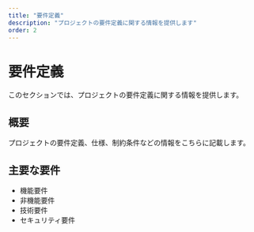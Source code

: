 ```yaml
---
title: "要件定義"
description: "プロジェクトの要件定義に関する情報を提供します"
order: 2
---
```


# 要件定義

このセクションでは、プロジェクトの要件定義に関する情報を提供します。

## 概要

プロジェクトの要件定義、仕様、制約条件などの情報をこちらに記載します。

## 主要な要件

- 機能要件
- 非機能要件
- 技術要件
- セキュリティ要件 